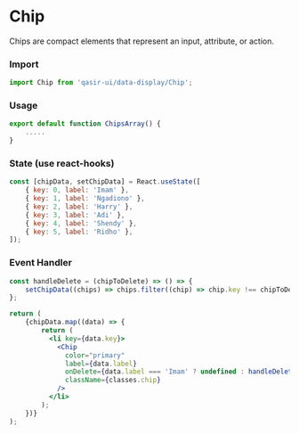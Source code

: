 
# Chip

<Subtitle>
  Chips are compact elements that represent an input, attribute, or action.
</Subtitle>
<Preview withSource="none">
  <Story id="components-data-display-chip-example--chip-array" />
</Preview>

### Import
```js
import Chip from 'qasir-ui/data-display/Chip';
```

### Usage
```js
export default function ChipsArray() {
    .....
}
```
### State (use react-hooks)
```js
const [chipData, setChipData] = React.useState([
    { key: 0, label: 'Imam' },
    { key: 1, label: 'Ngadiono' },
    { key: 2, label: 'Harry' },
    { key: 3, label: 'Adi' },
    { key: 4, label: 'Shendy' },
    { key: 5, label: 'Ridho' },
]);
```

### Event Handler

```js
const handleDelete = (chipToDelete) => () => {
    setChipData((chips) => chips.filter((chip) => chip.key !== chipToDelete.key));
};
```

```jsx
return (
    {chipData.map((data) => {
        return (
          <li key={data.key}>
            <Chip
              color="primary"
              label={data.label}
              onDelete={data.label === 'Imam' ? undefined : handleDelete(data)}
              className={classes.chip}
            />
          </li>
        );
    })}
);
```